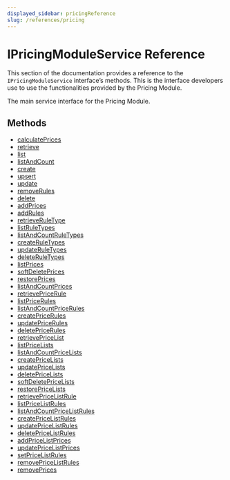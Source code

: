 ```yaml
---
displayed_sidebar: pricingReference
slug: /references/pricing
---
```



# IPricingModuleService Reference

This section of the documentation provides a reference to the `IPricingModuleService` interface’s methods. This is the interface developers use to use the functionalities provided by the Pricing Module.

The main service interface for the Pricing Module.

## Methods

- [calculatePrices](../../IPricingModuleService/methods/pricing.IPricingModuleService.calculatePrices/page.mdx)
- [retrieve](../../IPricingModuleService/methods/pricing.IPricingModuleService.retrieve/page.mdx)
- [list](../../IPricingModuleService/methods/pricing.IPricingModuleService.list/page.mdx)
- [listAndCount](../../IPricingModuleService/methods/pricing.IPricingModuleService.listAndCount/page.mdx)
- [create](../../IPricingModuleService/methods/pricing.IPricingModuleService.create/page.mdx)
- [upsert](../../IPricingModuleService/methods/pricing.IPricingModuleService.upsert/page.mdx)
- [update](../../IPricingModuleService/methods/pricing.IPricingModuleService.update/page.mdx)
- [removeRules](../../IPricingModuleService/methods/pricing.IPricingModuleService.removeRules/page.mdx)
- [delete](../../IPricingModuleService/methods/pricing.IPricingModuleService.delete/page.mdx)
- [addPrices](../../IPricingModuleService/methods/pricing.IPricingModuleService.addPrices/page.mdx)
- [addRules](../../IPricingModuleService/methods/pricing.IPricingModuleService.addRules/page.mdx)
- [retrieveRuleType](../../IPricingModuleService/methods/pricing.IPricingModuleService.retrieveRuleType/page.mdx)
- [listRuleTypes](../../IPricingModuleService/methods/pricing.IPricingModuleService.listRuleTypes/page.mdx)
- [listAndCountRuleTypes](../../IPricingModuleService/methods/pricing.IPricingModuleService.listAndCountRuleTypes/page.mdx)
- [createRuleTypes](../../IPricingModuleService/methods/pricing.IPricingModuleService.createRuleTypes/page.mdx)
- [updateRuleTypes](../../IPricingModuleService/methods/pricing.IPricingModuleService.updateRuleTypes/page.mdx)
- [deleteRuleTypes](../../IPricingModuleService/methods/pricing.IPricingModuleService.deleteRuleTypes/page.mdx)
- [listPrices](../../IPricingModuleService/methods/pricing.IPricingModuleService.listPrices/page.mdx)
- [softDeletePrices](../../IPricingModuleService/methods/pricing.IPricingModuleService.softDeletePrices/page.mdx)
- [restorePrices](../../IPricingModuleService/methods/pricing.IPricingModuleService.restorePrices/page.mdx)
- [listAndCountPrices](../../IPricingModuleService/methods/pricing.IPricingModuleService.listAndCountPrices/page.mdx)
- [retrievePriceRule](../../IPricingModuleService/methods/pricing.IPricingModuleService.retrievePriceRule/page.mdx)
- [listPriceRules](../../IPricingModuleService/methods/pricing.IPricingModuleService.listPriceRules/page.mdx)
- [listAndCountPriceRules](../../IPricingModuleService/methods/pricing.IPricingModuleService.listAndCountPriceRules/page.mdx)
- [createPriceRules](../../IPricingModuleService/methods/pricing.IPricingModuleService.createPriceRules/page.mdx)
- [updatePriceRules](../../IPricingModuleService/methods/pricing.IPricingModuleService.updatePriceRules/page.mdx)
- [deletePriceRules](../../IPricingModuleService/methods/pricing.IPricingModuleService.deletePriceRules/page.mdx)
- [retrievePriceList](../../IPricingModuleService/methods/pricing.IPricingModuleService.retrievePriceList/page.mdx)
- [listPriceLists](../../IPricingModuleService/methods/pricing.IPricingModuleService.listPriceLists/page.mdx)
- [listAndCountPriceLists](../../IPricingModuleService/methods/pricing.IPricingModuleService.listAndCountPriceLists/page.mdx)
- [createPriceLists](../../IPricingModuleService/methods/pricing.IPricingModuleService.createPriceLists/page.mdx)
- [updatePriceLists](../../IPricingModuleService/methods/pricing.IPricingModuleService.updatePriceLists/page.mdx)
- [deletePriceLists](../../IPricingModuleService/methods/pricing.IPricingModuleService.deletePriceLists/page.mdx)
- [softDeletePriceLists](../../IPricingModuleService/methods/pricing.IPricingModuleService.softDeletePriceLists/page.mdx)
- [restorePriceLists](../../IPricingModuleService/methods/pricing.IPricingModuleService.restorePriceLists/page.mdx)
- [retrievePriceListRule](../../IPricingModuleService/methods/pricing.IPricingModuleService.retrievePriceListRule/page.mdx)
- [listPriceListRules](../../IPricingModuleService/methods/pricing.IPricingModuleService.listPriceListRules/page.mdx)
- [listAndCountPriceListRules](../../IPricingModuleService/methods/pricing.IPricingModuleService.listAndCountPriceListRules/page.mdx)
- [createPriceListRules](../../IPricingModuleService/methods/pricing.IPricingModuleService.createPriceListRules/page.mdx)
- [updatePriceListRules](../../IPricingModuleService/methods/pricing.IPricingModuleService.updatePriceListRules/page.mdx)
- [deletePriceListRules](../../IPricingModuleService/methods/pricing.IPricingModuleService.deletePriceListRules/page.mdx)
- [addPriceListPrices](../../IPricingModuleService/methods/pricing.IPricingModuleService.addPriceListPrices/page.mdx)
- [updatePriceListPrices](../../IPricingModuleService/methods/pricing.IPricingModuleService.updatePriceListPrices/page.mdx)
- [setPriceListRules](../../IPricingModuleService/methods/pricing.IPricingModuleService.setPriceListRules/page.mdx)
- [removePriceListRules](../../IPricingModuleService/methods/pricing.IPricingModuleService.removePriceListRules/page.mdx)
- [removePrices](../../IPricingModuleService/methods/pricing.IPricingModuleService.removePrices/page.mdx)
